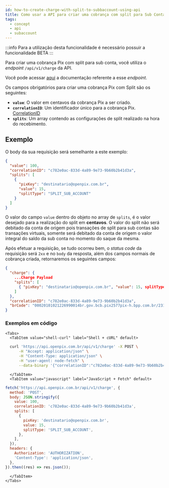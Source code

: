 ```yaml
---
id: how-to-create-charge-with-split-to-subbaccount-using-api
title: Como usar a API para criar uma cobrança com split para Sub Conta?
tags:
  - concept
  - api
  - subaccount
---
```



:::info
Para a utilização desta funcionalidade é necessário possuir a funcionalidade BETA
:::

Para criar uma cobrança Pix com split para sub conta, você utiliza o _endpoint_ `/api/v1/charge` da API.

Você pode acessar [aqui](https://developers.openpix.com.br/api#tag/charge/paths/~1api~1v1~1charge/post)
a documentação referente a esse _endpoint_.

Os campos obrigatórios para criar uma cobrança Pix com Split são os seguintes:

- **`value`**: O valor em centavos da cobrança Pix a ser criado.
- **`correlationID`**: Um identificador único para a cobrança Pix. [CorrelationID](../concepts/correlation-id)
- **`splits`**: Um array contendo as configurações de split realizado na hora do recebimento.

## Exemplo

O body da sua requisição será semelhante a este exemplo:

```json
{
  "value": 100,
  "correlationID": "c782e0ac-833d-4a89-9e73-9b60b2b41d3a",
  "splits": [
    {
      "pixKey": "destinatario@openpix.com.br",
      "value": 15,
      "splitType": "SPLIT_SUB_ACCOUNT"
    }
  ]
}
```

O valor do campo `value` dentro do objeto no array de `splits`, é o valor desejado para a realização do split em **centavos**. O valor do split não será debitado da conta de origem pois transações de split para sub contas são transações virtuais, somente será debitado da conta de origem o valor integral do saldo da sub conta no momento do saque da mesma.

Após efetuar a requisição, se tudo ocorreu bem, o _status code_ da requisição será `2xx` e no `body` da resposta, além dos campos normais de cobrança criada, retornaremos os seguintes campos:

```json
{
  "charge": {
    ...Charge Payload
    "splits": [
      { "pixKey": "destinatario@openpix.com.br", "value": 15, splitType: "SPLIT_SUB_ACCOUNT" },
    ]
  },
  "correlationID": "c782e0ac-833d-4a89-9e73-9b60b2b41d3a",
  "brCode": "00020101021226990014br.gov.bcb.pix2577pix-h.bpp.com.br/23114447/qrs1/v2/011Q0PuArnNb5VzolFm8H9X0A7yQb5Ayi6wZ2Koj6RX52040000530398654043.335802BR5911Krusty_Krab6009Sao_Paulo62290525cac964d74db74c479add4eabc63047932"
}
```

### Exemplos em código

```mdx-code-block
<Tabs>
  <TabItem value="shell-curl" label="Shell + cURL" default>
```

```sh
  curl 'https://api.openpix.com.br/api/v1/charge' -X POST \
      -H "Accept: application/json" \
      -H "Content-Type: application/json" \
      -H "user-agent: node-fetch" \
      --data-binary '{"correlationID":"c782e0ac-833d-4a89-9e73-9b60b2b41d3a","value":100, "splits": [{ "pixKey": "destinatario@openpix.com.br", "value": 15, splitType:"SPLIT_SUB_ACCOUNT"  }]}'
```

```mdx-code-block
  </TabItem>
  <TabItem value="javascript" label="JavaScript + Fetch" default>
```

```js
fetch('https://api.openpix.com.br/api/v1/charge', {
  method: 'POST',
  body: JSON.stringify({
    value: 100,
    correlationID: 'c782e0ac-833d-4a89-9e73-9b60b2b41d3a',
    splits: [
      {
        pixKey: 'destinatario@openpix.com.br',
        value: 15,
        splitType: 'SPLIT_SUB_ACCOUNT',
      },
    ],
  }),
  headers: {
    Authorization: 'AUTHORIZATION',
    'Content-Type': 'application/json',
  },
}).then((res) => res.json());
```

```mdx-code-block
  </TabItem>
</Tabs>
```
